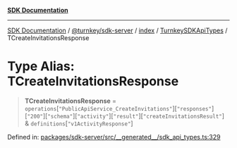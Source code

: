 [**SDK Documentation**](../../../../../../README.mdx)

***

[SDK Documentation](../../../../../../packages.mdx) / [@turnkey/sdk-server](../../../../README.mdx) / [index](../../../README.mdx) / [TurnkeySDKApiTypes](../README.mdx) / TCreateInvitationsResponse

# Type Alias: TCreateInvitationsResponse

> **TCreateInvitationsResponse** = `operations`\[`"PublicApiService_CreateInvitations"`\]\[`"responses"`\]\[`"200"`\]\[`"schema"`\]\[`"activity"`\]\[`"result"`\]\[`"createInvitationsResult"`\] & `definitions`\[`"v1ActivityResponse"`\]

Defined in: [packages/sdk-server/src/\_\_generated\_\_/sdk\_api\_types.ts:329](https://github.com/tkhq/sdk/blob/3a88af7d1d927c6022706911d6af0f92f1440e00/packages/sdk-server/src/__generated__/sdk_api_types.ts#L329)
